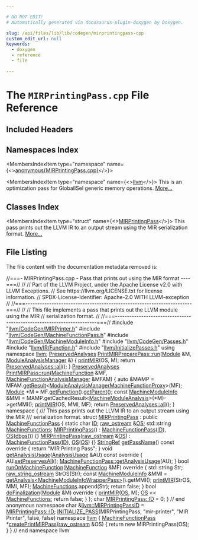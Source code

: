 ```yaml
---

# DO NOT EDIT!
# Automatically generated via docusaurus-plugin-doxygen by Doxygen.

slug: /api/files/lib/lib/codegen/mirprintingpass-cpp
custom_edit_url: null
keywords:
  - doxygen
  - reference
  - file

---
```





# The `MIRPrintingPass.cpp` File Reference

<DoxygenPage pluginConfig={pluginConfig}>



## Included Headers

<IncludesList>
<IncludesListItem
  filePath="llvm/CodeGen/MIRPrinter.h"
  permalink="/docs/api/files/include/include/llvm/include/llvm/codegen/mirprinter-h"
  isLocal="true" />
<IncludesListItem
  filePath="llvm/CodeGen/MachineFunctionPass.h"
  permalink="/docs/api/files/include/include/llvm/include/llvm/codegen/machinefunctionpass-h"
  isLocal="true" />
<IncludesListItem
  filePath="llvm/CodeGen/MachineModuleInfo.h"
  permalink="/docs/api/files/include/include/llvm/include/llvm/codegen/machinemoduleinfo-h"
  isLocal="true" />
<IncludesListItem
  filePath="llvm/CodeGen/Passes.h"
  permalink="/docs/api/files/include/include/llvm/include/llvm/codegen/passes-h"
  isLocal="true" />
<IncludesListItem
  filePath="llvm/IR/Function.h"
  permalink="/docs/api/files/include/include/llvm/include/llvm/ir/function-h"
  isLocal="true" />
<IncludesListItem
  filePath="llvm/InitializePasses.h"
  permalink="/docs/api/files/include/include/llvm/initializepasses-h"
  isLocal="true" />
</IncludesList>

## Namespaces Index

<MembersIndex>

<MembersIndexItem
  type="namespace"
  name={<><a href="/docs/api/namespaces/anonymous-mirprintingpass-cpp-">anonymous&#123;MIRPrintingPass.cpp&#125;</a></>}>
</MembersIndexItem>

<MembersIndexItem
  type="namespace"
  name={<><a href="/docs/api/namespaces/llvm">llvm</a></>}>
This is an optimization pass for GlobalISel generic memory operations. <a href="/docs/api/namespaces/llvm/#details">More...</a>
</MembersIndexItem>

</MembersIndex>

## Classes Index

<MembersIndex>

<MembersIndexItem
  type="struct"
  name={<><a href="/docs/api/structs/anonymous-namespace-mirprintingpass-cpp-/mirprintingpass">MIRPrintingPass</a></>}>
This pass prints out the LLVM IR to an output stream using the MIR serialization format. <a href="/docs/api/structs/anonymous-namespace-mirprintingpass-cpp-/mirprintingpass/#details">More...</a>
</MembersIndexItem>

</MembersIndex>


## File Listing

The file content with the documentation metadata removed is:

<ProgramListing>

<Link id="l00001" /><CodeLine lineNumber="1"><Highlight kind="comment">//===- MIRPrintingPass.cpp - Pass that prints out using the MIR format ----===//</Highlight><Highlight kind="normal"></Highlight></CodeLine>
<Link id="l00002" /><CodeLine lineNumber="2"><Highlight kind="normal"></Highlight><Highlight kind="comment">//</Highlight><Highlight kind="normal"></Highlight></CodeLine>
<Link id="l00003" /><CodeLine lineNumber="3"><Highlight kind="normal"></Highlight><Highlight kind="comment">// Part of the LLVM Project, under the Apache License v2.0 with LLVM Exceptions.</Highlight><Highlight kind="normal"></Highlight></CodeLine>
<Link id="l00004" /><CodeLine lineNumber="4"><Highlight kind="normal"></Highlight><Highlight kind="comment">// See https://llvm.org/LICENSE.txt for license information.</Highlight><Highlight kind="normal"></Highlight></CodeLine>
<Link id="l00005" /><CodeLine lineNumber="5"><Highlight kind="normal"></Highlight><Highlight kind="comment">// SPDX-License-Identifier: Apache-2.0 WITH LLVM-exception</Highlight><Highlight kind="normal"></Highlight></CodeLine>
<Link id="l00006" /><CodeLine lineNumber="6"><Highlight kind="normal"></Highlight><Highlight kind="comment">//</Highlight><Highlight kind="normal"></Highlight></CodeLine>
<Link id="l00007" /><CodeLine lineNumber="7"><Highlight kind="normal"></Highlight><Highlight kind="comment">//===----------------------------------------------------------------------===//</Highlight><Highlight kind="normal"></Highlight></CodeLine>
<Link id="l00008" /><CodeLine lineNumber="8"><Highlight kind="normal"></Highlight><Highlight kind="comment">//</Highlight><Highlight kind="normal"></Highlight></CodeLine>
<Link id="l00009" /><CodeLine lineNumber="9"><Highlight kind="normal"></Highlight><Highlight kind="comment">// This file implements a pass that prints out the LLVM module using the MIR</Highlight><Highlight kind="normal"></Highlight></CodeLine>
<Link id="l00010" /><CodeLine lineNumber="10"><Highlight kind="normal"></Highlight><Highlight kind="comment">// serialization format.</Highlight><Highlight kind="normal"></Highlight></CodeLine>
<Link id="l00011" /><CodeLine lineNumber="11"><Highlight kind="normal"></Highlight><Highlight kind="comment">//</Highlight><Highlight kind="normal"></Highlight></CodeLine>
<Link id="l00012" /><CodeLine lineNumber="12"><Highlight kind="normal"></Highlight><Highlight kind="comment">//===----------------------------------------------------------------------===//</Highlight><Highlight kind="normal"></Highlight></CodeLine>
<Link id="l00013" /><CodeLine lineNumber="13"><Highlight kind="normal"></Highlight></CodeLine>
<Link id="l00014" /><CodeLine lineNumber="14"><Highlight kind="normal"></Highlight><Highlight kind="preprocessor">#include &quot;<a href="/docs/api/files/include/include/llvm/include/llvm/codegen/mirprinter-h">llvm/CodeGen/MIRPrinter.h</a>&quot;</Highlight><Highlight kind="normal"></Highlight></CodeLine>
<Link id="l00015" /><CodeLine lineNumber="15"><Highlight kind="normal"></Highlight><Highlight kind="preprocessor">#include &quot;<a href="/docs/api/files/include/include/llvm/include/llvm/codegen/machinefunctionpass-h">llvm/CodeGen/MachineFunctionPass.h</a>&quot;</Highlight><Highlight kind="normal"></Highlight></CodeLine>
<Link id="l00016" /><CodeLine lineNumber="16"><Highlight kind="normal"></Highlight><Highlight kind="preprocessor">#include &quot;<a href="/docs/api/files/include/include/llvm/include/llvm/codegen/machinemoduleinfo-h">llvm/CodeGen/MachineModuleInfo.h</a>&quot;</Highlight><Highlight kind="normal"></Highlight></CodeLine>
<Link id="l00017" /><CodeLine lineNumber="17"><Highlight kind="normal"></Highlight><Highlight kind="preprocessor">#include &quot;<a href="/docs/api/files/include/include/llvm/include/llvm/codegen/passes-h">llvm/CodeGen/Passes.h</a>&quot;</Highlight><Highlight kind="normal"></Highlight></CodeLine>
<Link id="l00018" /><CodeLine lineNumber="18"><Highlight kind="normal"></Highlight><Highlight kind="preprocessor">#include &quot;<a href="/docs/api/files/include/include/llvm/include/llvm/ir/function-h">llvm/IR/Function.h</a>&quot;</Highlight><Highlight kind="normal"></Highlight></CodeLine>
<Link id="l00019" /><CodeLine lineNumber="19"><Highlight kind="normal"></Highlight><Highlight kind="preprocessor">#include &quot;<a href="/docs/api/files/include/include/llvm/initializepasses-h">llvm/InitializePasses.h</a>&quot;</Highlight><Highlight kind="normal"></Highlight></CodeLine>
<Link id="l00020" /><CodeLine lineNumber="20"><Highlight kind="normal"></Highlight></CodeLine>
<Link id="l00021" /><CodeLine lineNumber="21"><Highlight kind="normal"></Highlight><Highlight kind="keyword">using namespace </Highlight><Highlight kind="normal"><a href="/docs/api/namespaces/llvm">llvm</a>;</Highlight></CodeLine>
<Link id="l00022" /><CodeLine lineNumber="22"><Highlight kind="normal"></Highlight></CodeLine>
<Link id="l00023" /><CodeLine lineNumber="23" lineLink="/docs/api/classes/llvm/printmirpreparepass/#a4215094f939e79bd1cb4ac7b26d3e185"><Highlight kind="normal"><a href="/docs/api/classes/llvm/preservedanalyses">PreservedAnalyses</a> <a href="/docs/api/classes/llvm/printmirpreparepass/#a4215094f939e79bd1cb4ac7b26d3e185">PrintMIRPreparePass::run</a>(<a href="/docs/api/classes/llvm/module">Module</a> &amp;M, <a href="/docs/api/namespaces/llvm/#af9c9208365fd9ce11392b4d79485e259">ModuleAnalysisManager</a> &amp;) &#123;</Highlight></CodeLine>
<Link id="l00024" /><CodeLine lineNumber="24"><Highlight kind="normal">  <a href="/docs/api/namespaces/llvm/#a47e52319ebd640bd762b84740e850e9d">printMIR</a>(OS, M);</Highlight></CodeLine>
<Link id="l00025" /><CodeLine lineNumber="25"><Highlight kind="normal">  </Highlight><Highlight kind="keywordflow">return</Highlight><Highlight kind="normal"> <a href="/docs/api/classes/llvm/preservedanalyses/#a1258a1ff55557c27684010ebd7283712">PreservedAnalyses::all</a>();</Highlight></CodeLine>
<Link id="l00026" /><CodeLine lineNumber="26"><Highlight kind="normal">&#125;</Highlight></CodeLine>
<Link id="l00027" /><CodeLine lineNumber="27"><Highlight kind="normal"></Highlight></CodeLine>
<Link id="l00028" /><CodeLine lineNumber="28" lineLink="/docs/api/classes/llvm/printmirpass/#a354177020e92f5ab2dd0433a47123270"><Highlight kind="normal"><a href="/docs/api/classes/llvm/preservedanalyses">PreservedAnalyses</a> <a href="/docs/api/classes/llvm/printmirpass/#a354177020e92f5ab2dd0433a47123270">PrintMIRPass::run</a>(<a href="/docs/api/classes/llvm/machinefunction">MachineFunction</a> &amp;MF,</Highlight></CodeLine>
<Link id="l00029" /><CodeLine lineNumber="29"><Highlight kind="normal">                                    <a href="/docs/api/namespaces/llvm/#a064825a8817522ca733ac413a7122d36">MachineFunctionAnalysisManager</a> &amp;MFAM) &#123;</Highlight></CodeLine>
<Link id="l00030" /><CodeLine lineNumber="30"><Highlight kind="normal">  </Highlight><Highlight kind="keyword">auto</Highlight><Highlight kind="normal"> &amp;MAMP = MFAM.<a href="/docs/api/classes/llvm/analysismanager/#aaab1fad63e4f3b8679469720a873fedd">getResult</a>&lt;<a href="/docs/api/namespaces/llvm/#a114f083b1ffd19de3658fd6f1ddea52d">ModuleAnalysisManagerMachineFunctionProxy</a>&gt;(MF);</Highlight></CodeLine>
<Link id="l00031" /><CodeLine lineNumber="31"><Highlight kind="normal">  <a href="/docs/api/classes/llvm/module">Module</a> &#42;M = MF.<a href="/docs/api/classes/llvm/machinefunction/#a977ddce262de45c645be23d951066351">getFunction</a>().<a href="/docs/api/classes/llvm/globalvalue/#a739b30c811f1eece61b05320ddf44e5b">getParent</a>();</Highlight></CodeLine>
<Link id="l00032" /><CodeLine lineNumber="32"><Highlight kind="normal">  </Highlight><Highlight kind="keyword">const</Highlight><Highlight kind="normal"> <a href="/docs/api/classes/llvm/machinemoduleinfo">MachineModuleInfo</a> &amp;MMI =</Highlight></CodeLine>
<Link id="l00033" /><CodeLine lineNumber="33"><Highlight kind="normal">      MAMP.getCachedResult&lt;<a href="/docs/api/classes/llvm/machinemoduleanalysis">MachineModuleAnalysis</a>&gt;(&#42;M)-&gt;getMMI();</Highlight></CodeLine>
<Link id="l00034" /><CodeLine lineNumber="34"><Highlight kind="normal"></Highlight></CodeLine>
<Link id="l00035" /><CodeLine lineNumber="35"><Highlight kind="normal">  <a href="/docs/api/namespaces/llvm/#a47e52319ebd640bd762b84740e850e9d">printMIR</a>(OS, MMI, MF);</Highlight></CodeLine>
<Link id="l00036" /><CodeLine lineNumber="36"><Highlight kind="normal">  </Highlight><Highlight kind="keywordflow">return</Highlight><Highlight kind="normal"> <a href="/docs/api/classes/llvm/preservedanalyses/#a1258a1ff55557c27684010ebd7283712">PreservedAnalyses::all</a>();</Highlight></CodeLine>
<Link id="l00037" /><CodeLine lineNumber="37"><Highlight kind="normal">&#125;</Highlight></CodeLine>
<Link id="l00038" /><CodeLine lineNumber="38"><Highlight kind="normal"></Highlight></CodeLine>
<Link id="l00039" /><CodeLine lineNumber="39" lineLink="/docs/api/namespaces/anonymous-mirprintingpass-cpp-"><Highlight kind="normal"></Highlight><Highlight kind="keyword">namespace </Highlight><Highlight kind="normal">&#123;</Highlight></CodeLine>
<Link id="l00040" /><CodeLine lineNumber="40"><Highlight kind="normal"></Highlight><Highlight kind="comment"></Highlight></CodeLine>
<Link id="l00041" /><CodeLine lineNumber="41"><Highlight kind="comment">/// This pass prints out the LLVM IR to an output stream using the MIR</Highlight></CodeLine>
<Link id="l00042" /><CodeLine lineNumber="42"><Highlight kind="comment">/// serialization format.</Highlight><Highlight kind="normal"></Highlight></CodeLine>
<Link id="l00043" /><CodeLine lineNumber="43" lineLink="/docs/api/structs/anonymous-namespace-mirprintingpass-cpp-/mirprintingpass"><Highlight kind="normal"></Highlight><Highlight kind="keyword">struct </Highlight><Highlight kind="normal"><a href="/docs/api/structs/anonymous-namespace-mirprintingpass-cpp-/mirprintingpass/#a0eda1ad818adba93439cae7eaf965d3f">MIRPrintingPass</a> : </Highlight><Highlight kind="keyword">public</Highlight><Highlight kind="normal"> <a href="/docs/api/classes/llvm/machinefunctionpass/#a29c81d2386f4a727c6d33413807530c8">MachineFunctionPass</a> &#123;</Highlight></CodeLine>
<Link id="l00044" /><CodeLine lineNumber="44" lineLink="/docs/api/structs/anonymous-namespace-mirprintingpass-cpp-/mirprintingpass/#a60e29fcaa3e6de8bdb2d87ed0e78e840"><Highlight kind="normal">  </Highlight><Highlight kind="keyword">static</Highlight><Highlight kind="normal"> </Highlight><Highlight kind="keywordtype">char</Highlight><Highlight kind="normal"> <a href="/docs/api/structs/anonymous-namespace-mirprintingpass-cpp-/mirprintingpass/#a60e29fcaa3e6de8bdb2d87ed0e78e840">ID</a>;</Highlight></CodeLine>
<Link id="l00045" /><CodeLine lineNumber="45" lineLink="/docs/api/structs/anonymous-namespace-mirprintingpass-cpp-/mirprintingpass/#a989493c079bcd697b05207c1138b3c86"><Highlight kind="normal">  <a href="/docs/api/classes/llvm/raw-ostream">raw&#95;ostream</a> &amp;<a href="/docs/api/structs/anonymous-namespace-mirprintingpass-cpp-/mirprintingpass/#a989493c079bcd697b05207c1138b3c86">OS</a>;</Highlight></CodeLine>
<Link id="l00046" /><CodeLine lineNumber="46" lineLink="/docs/api/structs/anonymous-namespace-mirprintingpass-cpp-/mirprintingpass/#a25181e790430d495f9eab7889ff73e3f"><Highlight kind="normal">  std::string <a href="/docs/api/structs/anonymous-namespace-mirprintingpass-cpp-/mirprintingpass/#a25181e790430d495f9eab7889ff73e3f">MachineFunctions</a>;</Highlight></CodeLine>
<Link id="l00047" /><CodeLine lineNumber="47"><Highlight kind="normal"></Highlight></CodeLine>
<Link id="l00048" /><CodeLine lineNumber="48" lineLink="/docs/api/structs/anonymous-namespace-mirprintingpass-cpp-/mirprintingpass/#a0eda1ad818adba93439cae7eaf965d3f"><Highlight kind="normal">  <a href="/docs/api/structs/anonymous-namespace-mirprintingpass-cpp-/mirprintingpass/#a0eda1ad818adba93439cae7eaf965d3f">MIRPrintingPass</a>() : <a href="/docs/api/classes/llvm/machinefunctionpass/#a29c81d2386f4a727c6d33413807530c8">MachineFunctionPass</a>(<a href="/docs/api/structs/anonymous-namespace-mirprintingpass-cpp-/mirprintingpass/#a60e29fcaa3e6de8bdb2d87ed0e78e840">ID</a>), <a href="/docs/api/structs/anonymous-namespace-mirprintingpass-cpp-/mirprintingpass/#a989493c079bcd697b05207c1138b3c86">OS</a>(<a href="/docs/api/namespaces/llvm/#a7c46c742c31be54870e2038048e6b391">dbgs</a>()) &#123;&#125;</Highlight></CodeLine>
<Link id="l00049" /><CodeLine lineNumber="49" lineLink="/docs/api/structs/anonymous-namespace-mirprintingpass-cpp-/mirprintingpass/#a7e8cbaeb4d3c18c19b0f7a721ff8d103"><Highlight kind="normal">  <a href="/docs/api/structs/anonymous-namespace-mirprintingpass-cpp-/mirprintingpass/#a7e8cbaeb4d3c18c19b0f7a721ff8d103">MIRPrintingPass</a>(<a href="/docs/api/classes/llvm/raw-ostream">raw&#95;ostream</a> &amp;<a href="/docs/api/structs/anonymous-namespace-mirprintingpass-cpp-/mirprintingpass/#a989493c079bcd697b05207c1138b3c86">OS</a>) : <a href="/docs/api/classes/llvm/machinefunctionpass/#a29c81d2386f4a727c6d33413807530c8">MachineFunctionPass</a>(<a href="/docs/api/structs/anonymous-namespace-mirprintingpass-cpp-/mirprintingpass/#a60e29fcaa3e6de8bdb2d87ed0e78e840">ID</a>), <a href="/docs/api/structs/anonymous-namespace-mirprintingpass-cpp-/mirprintingpass/#a989493c079bcd697b05207c1138b3c86">OS</a>(<a href="/docs/api/structs/anonymous-namespace-mirprintingpass-cpp-/mirprintingpass/#a989493c079bcd697b05207c1138b3c86">OS</a>) &#123;&#125;</Highlight></CodeLine>
<Link id="l00050" /><CodeLine lineNumber="50"><Highlight kind="normal"></Highlight></CodeLine>
<Link id="l00051" /><CodeLine lineNumber="51" lineLink="/docs/api/structs/anonymous-namespace-mirprintingpass-cpp-/mirprintingpass/#af5f6b8f33f0313639a8d068741b0cde7"><Highlight kind="normal">  <a href="/docs/api/classes/llvm/stringref">StringRef</a> <a href="/docs/api/structs/anonymous-namespace-mirprintingpass-cpp-/mirprintingpass/#af5f6b8f33f0313639a8d068741b0cde7">getPassName</a>()</Highlight><Highlight kind="keyword"> const override </Highlight><Highlight kind="normal">&#123; </Highlight><Highlight kind="keywordflow">return</Highlight><Highlight kind="normal"> </Highlight><Highlight kind="stringliteral">&quot;MIR Printing Pass&quot;</Highlight><Highlight kind="normal">; &#125;</Highlight></CodeLine>
<Link id="l00052" /><CodeLine lineNumber="52"><Highlight kind="normal"></Highlight></CodeLine>
<Link id="l00053" /><CodeLine lineNumber="53" lineLink="/docs/api/structs/anonymous-namespace-mirprintingpass-cpp-/mirprintingpass/#a2061e381fbe8d27f4605655122d12896"><Highlight kind="normal">  </Highlight><Highlight kind="keywordtype">void</Highlight><Highlight kind="normal"> <a href="/docs/api/structs/anonymous-namespace-mirprintingpass-cpp-/mirprintingpass/#a2061e381fbe8d27f4605655122d12896">getAnalysisUsage</a>(<a href="/docs/api/classes/llvm/analysisusage">AnalysisUsage</a> &amp;AU)</Highlight><Highlight kind="keyword"> const override </Highlight><Highlight kind="normal">&#123;</Highlight></CodeLine>
<Link id="l00054" /><CodeLine lineNumber="54"><Highlight kind="normal">    AU.<a href="/docs/api/classes/llvm/analysisusage/#af22b06a6a4f9df80454071685a0d6a02">setPreservesAll</a>();</Highlight></CodeLine>
<Link id="l00055" /><CodeLine lineNumber="55"><Highlight kind="normal">    <a href="/docs/api/classes/llvm/machinefunctionpass/#a864fd57b4304ef933b3281d0ef85a88e">MachineFunctionPass::getAnalysisUsage</a>(AU);</Highlight></CodeLine>
<Link id="l00056" /><CodeLine lineNumber="56"><Highlight kind="normal">  &#125;</Highlight></CodeLine>
<Link id="l00057" /><CodeLine lineNumber="57"><Highlight kind="normal"></Highlight></CodeLine>
<Link id="l00058" /><CodeLine lineNumber="58" lineLink="/docs/api/structs/anonymous-namespace-mirprintingpass-cpp-/mirprintingpass/#a2a94e998309a4c9a1621cf510866812e"><Highlight kind="normal">  </Highlight><Highlight kind="keywordtype">bool</Highlight><Highlight kind="normal"> <a href="/docs/api/structs/anonymous-namespace-mirprintingpass-cpp-/mirprintingpass/#a2a94e998309a4c9a1621cf510866812e">runOnMachineFunction</a>(<a href="/docs/api/classes/llvm/machinefunction">MachineFunction</a> &amp;MF)</Highlight><Highlight kind="keyword"> override </Highlight><Highlight kind="normal">&#123;</Highlight></CodeLine>
<Link id="l00059" /><CodeLine lineNumber="59"><Highlight kind="normal">    std::string Str;</Highlight></CodeLine>
<Link id="l00060" /><CodeLine lineNumber="60"><Highlight kind="normal">    <a href="/docs/api/classes/llvm/raw-string-ostream">raw&#95;string&#95;ostream</a> StrOS(Str);</Highlight></CodeLine>
<Link id="l00061" /><CodeLine lineNumber="61"><Highlight kind="normal"></Highlight></CodeLine>
<Link id="l00062" /><CodeLine lineNumber="62"><Highlight kind="normal">    </Highlight><Highlight kind="keyword">const</Highlight><Highlight kind="normal"> <a href="/docs/api/classes/llvm/machinemoduleinfo">MachineModuleInfo</a> &amp;MMI =</Highlight></CodeLine>
<Link id="l00063" /><CodeLine lineNumber="63"><Highlight kind="normal">        <a href="/docs/api/classes/llvm/pass/#a4863e5e463fb79955269fbf7fbf52b80">getAnalysis&lt;MachineModuleInfoWrapperPass&gt;</a>().getMMI();</Highlight></CodeLine>
<Link id="l00064" /><CodeLine lineNumber="64"><Highlight kind="normal"></Highlight></CodeLine>
<Link id="l00065" /><CodeLine lineNumber="65"><Highlight kind="normal">    <a href="/docs/api/namespaces/llvm/#a47e52319ebd640bd762b84740e850e9d">printMIR</a>(StrOS, MMI, MF);</Highlight></CodeLine>
<Link id="l00066" /><CodeLine lineNumber="66"><Highlight kind="normal">    <a href="/docs/api/structs/anonymous-namespace-mirprintingpass-cpp-/mirprintingpass/#a25181e790430d495f9eab7889ff73e3f">MachineFunctions</a>.append(Str);</Highlight></CodeLine>
<Link id="l00067" /><CodeLine lineNumber="67"><Highlight kind="normal">    </Highlight><Highlight kind="keywordflow">return</Highlight><Highlight kind="normal"> </Highlight><Highlight kind="keyword">false</Highlight><Highlight kind="normal">;</Highlight></CodeLine>
<Link id="l00068" /><CodeLine lineNumber="68"><Highlight kind="normal">  &#125;</Highlight></CodeLine>
<Link id="l00069" /><CodeLine lineNumber="69"><Highlight kind="normal"></Highlight></CodeLine>
<Link id="l00070" /><CodeLine lineNumber="70" lineLink="/docs/api/structs/anonymous-namespace-mirprintingpass-cpp-/mirprintingpass/#a5edbdc5248880486cd0776d58ca749b5"><Highlight kind="normal">  </Highlight><Highlight kind="keywordtype">bool</Highlight><Highlight kind="normal"> <a href="/docs/api/structs/anonymous-namespace-mirprintingpass-cpp-/mirprintingpass/#a5edbdc5248880486cd0776d58ca749b5">doFinalization</a>(<a href="/docs/api/classes/llvm/module">Module</a> &amp;M)</Highlight><Highlight kind="keyword"> override </Highlight><Highlight kind="normal">&#123;</Highlight></CodeLine>
<Link id="l00071" /><CodeLine lineNumber="71"><Highlight kind="normal">    <a href="/docs/api/namespaces/llvm/#a47e52319ebd640bd762b84740e850e9d">printMIR</a>(<a href="/docs/api/structs/anonymous-namespace-mirprintingpass-cpp-/mirprintingpass/#a989493c079bcd697b05207c1138b3c86">OS</a>, M);</Highlight></CodeLine>
<Link id="l00072" /><CodeLine lineNumber="72"><Highlight kind="normal">    <a href="/docs/api/structs/anonymous-namespace-mirprintingpass-cpp-/mirprintingpass/#a989493c079bcd697b05207c1138b3c86">OS</a> &lt;&lt; <a href="/docs/api/structs/anonymous-namespace-mirprintingpass-cpp-/mirprintingpass/#a25181e790430d495f9eab7889ff73e3f">MachineFunctions</a>;</Highlight></CodeLine>
<Link id="l00073" /><CodeLine lineNumber="73"><Highlight kind="normal">    </Highlight><Highlight kind="keywordflow">return</Highlight><Highlight kind="normal"> </Highlight><Highlight kind="keyword">false</Highlight><Highlight kind="normal">;</Highlight></CodeLine>
<Link id="l00074" /><CodeLine lineNumber="74"><Highlight kind="normal">  &#125;</Highlight></CodeLine>
<Link id="l00075" /><CodeLine lineNumber="75"><Highlight kind="normal">&#125;;</Highlight></CodeLine>
<Link id="l00076" /><CodeLine lineNumber="76"><Highlight kind="normal"></Highlight></CodeLine>
<Link id="l00077" /><CodeLine lineNumber="77"><Highlight kind="normal"></Highlight><Highlight kind="keywordtype">char</Highlight><Highlight kind="normal"> <a href="/docs/api/structs/anonymous-namespace-mirprintingpass-cpp-/mirprintingpass/#a60e29fcaa3e6de8bdb2d87ed0e78e840">MIRPrintingPass::ID</a> = 0;</Highlight></CodeLine>
<Link id="l00078" /><CodeLine lineNumber="78"><Highlight kind="normal"></Highlight></CodeLine>
<Link id="l00079" /><CodeLine lineNumber="79"><Highlight kind="normal">&#125; </Highlight><Highlight kind="comment">// end anonymous namespace</Highlight><Highlight kind="normal"></Highlight></CodeLine>
<Link id="l00080" /><CodeLine lineNumber="80"><Highlight kind="normal"></Highlight></CodeLine>
<Link id="l00081" /><CodeLine lineNumber="81" lineLink="/docs/api/namespaces/llvm/#a7ff71b2749ee2a0ad1fbf2e05c9d1fe6"><Highlight kind="normal"></Highlight><Highlight kind="keywordtype">char</Highlight><Highlight kind="normal"> &amp;<a href="/docs/api/namespaces/llvm/#a7ff71b2749ee2a0ad1fbf2e05c9d1fe6">llvm::MIRPrintingPassID</a> = <a href="/docs/api/structs/anonymous-namespace-mirprintingpass-cpp-/mirprintingpass/#a60e29fcaa3e6de8bdb2d87ed0e78e840">MIRPrintingPass::ID</a>;</Highlight></CodeLine>
<Link id="l00082" /><CodeLine lineNumber="82"><Highlight kind="normal"><a href="/docs/api/files/include/include/llvm/passsupport-h/#af807c9595d50b45c0008924c4679c85c">INITIALIZE&#95;PASS</a>(MIRPrintingPass, </Highlight><Highlight kind="stringliteral">&quot;mir-printer&quot;</Highlight><Highlight kind="normal">, </Highlight><Highlight kind="stringliteral">&quot;MIR Printer&quot;</Highlight><Highlight kind="normal">, </Highlight><Highlight kind="keyword">false</Highlight><Highlight kind="normal">, </Highlight><Highlight kind="keyword">false</Highlight><Highlight kind="normal">)</Highlight></CodeLine>
<Link id="l00083" /><CodeLine lineNumber="83"><Highlight kind="normal"></Highlight></CodeLine>
<Link id="l00084" /><CodeLine lineNumber="84"><Highlight kind="normal">namespace <a href="/docs/api/namespaces/llvm">llvm</a> &#123;</Highlight></CodeLine>
<Link id="l00085" /><CodeLine lineNumber="85"><Highlight kind="normal"></Highlight></CodeLine>
<Link id="l00086" /><CodeLine lineNumber="86" lineLink="/docs/api/namespaces/llvm/#a2004a20ea85cdc873d28984bc245fc86"><Highlight kind="normal"><a href="/docs/api/classes/llvm/machinefunctionpass">MachineFunctionPass</a> &#42;<a href="/docs/api/namespaces/llvm/#a2004a20ea85cdc873d28984bc245fc86">createPrintMIRPass</a>(<a href="/docs/api/classes/llvm/raw-ostream">raw&#95;ostream</a> &amp;OS) &#123;</Highlight></CodeLine>
<Link id="l00087" /><CodeLine lineNumber="87"><Highlight kind="normal">  </Highlight><Highlight kind="keywordflow">return</Highlight><Highlight kind="normal"> </Highlight><Highlight kind="keyword">new</Highlight><Highlight kind="normal"> MIRPrintingPass(OS);</Highlight></CodeLine>
<Link id="l00088" /><CodeLine lineNumber="88"><Highlight kind="normal">&#125;</Highlight></CodeLine>
<Link id="l00089" /><CodeLine lineNumber="89"><Highlight kind="normal"></Highlight></CodeLine>
<Link id="l00090" /><CodeLine lineNumber="90"><Highlight kind="normal">&#125; </Highlight><Highlight kind="comment">// end namespace llvm</Highlight><Highlight kind="normal"></Highlight></CodeLine>

</ProgramListing>

</DoxygenPage>
